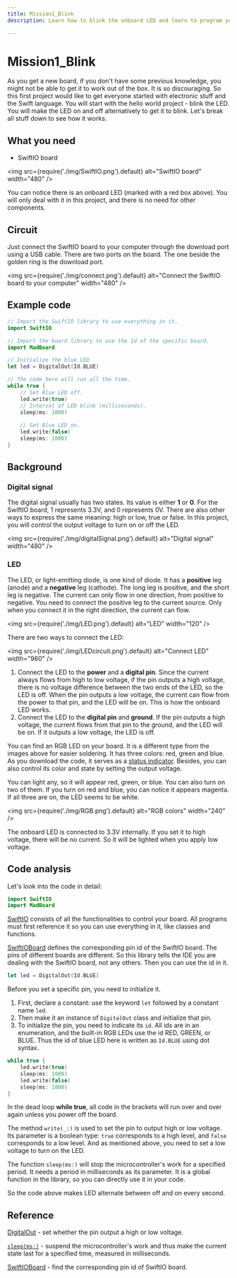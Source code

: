 ```yaml
---
title: Mission1_Blink
description: Learn how to blink the onboard LED and learn to program your board in Swift language.

---
```


# Mission1_Blink

As you get a new board, if you don't have some previous knowledge, you might not be able to get it to work out of the box. It is so discouraging. So this first project would like to get everyone started with electronic stuff and the Swift language. You will start with the hello world project - blink the LED. You will make the LED on and off alternatively to get it to blink. Let's break all stuff down to see how it works.

## What you need

- SwiftIO board

<img
  src={require('./img/SwiftIO.png').default}
  alt="SwiftIO board" width="480"
/>


You can notice there is an onboard LED (marked with a red box above). You will only deal with it in this project, and there is no need for other components.


## Circuit
Just connect the SwiftIO board to your computer through the download port using a USB cable. There are two ports on the board. The one beside the golden ring is the download port.

<img
  src={require('./img/connect.png').default}
  alt="Connect the SwiftIO board to your computer" width="480"
/>

## Example code

```swift
// Import the SwiftIO library to use everything in it.
import SwiftIO

// Import the board library to use the Id of the specific board. 
import MadBoard

// Initialize the blue LED 
let led = DigitalOut(Id.BLUE)

// The code here will run all the time. 
while true { 
    // Set Blue LED off. 
    led.write(true) 
    // Interval of LED blink (milliseconds).
    sleep(ms: 1000) 
     
    // Set Blue LED on. 
    led.write(false) 
    sleep(ms: 1000)
}
```


<div className='row row--no-gutters'>
  <ReactPlayer
    url='https://youtu.be/nK5SDFT89v0'
    controls={true}
  />
</div>



## Background

### Digital signal

The digital signal usually has two states. Its value is either **1** or **0**. For the SwiftIO board, 1 represents 3.3V, and 0 represents 0V. There are also other ways to express the same meaning: high or low, true or false. In this project, you will control the output voltage to turn on or off the LED.

<img
  src={require('./img/digitalSignal.png').default}
  alt="Digital signal" width="480"
/>

### LED

The LED, or light-emitting diode, is one kind of diode. It has a **positive** leg (anode) and a **negative** leg (cathode). The long leg is positive, and the short leg is negative. The current can only flow in one direction, from positive to negative. You need to connect the positive leg to the current source. Only when you connect it in the right direction, the current can flow.

<img
  src={require('./img/LED.png').default}
  alt="LED" width="120"
/>

There are two ways to connect the LED:

<img
  src={require('./img/LEDcircuit.png').default}
  alt="Connect LED" width="960"
/>

1. Connect the LED to the **power** and a **digital pin**. Since the current always flows from high to low voltage, if the pin outputs a high voltage, there is no voltage difference between the two ends of the LED, so the LED is off. When the pin outputs a low voltage, the current can flow from the power to that pin, and the LED will be on. This is how the onboard LED works.
2. Connect the LED to the **digital pin** and **ground**. If the pin outputs a high voltage, the current flows from that pin to the ground, and the LED will be on. If it outputs a low voltage, the LED is off.

You can find an RGB LED on your board. It is a different type from the images above for easier soldering. It has three colors: red, green and blue. As you download the code, it serves as a [status indicator](../../overview/hardware/swiftio-board#built-in-rgb-led). Besides, you can also control its color and state by setting the output voltage.

You can light any, so it will appear red, green, or blue. You can also turn on two of them. If you turn on red and blue, you can notice it appears magenta. If all three are on, the LED seems to be white.

<img
  src={require('./img/RGB.png').default}
  alt="RGB colors" width="240"
/>

The onboard LED is connected to 3.3V internally. If you set it to high voltage, there will be no current. So it will be lighted when you apply low voltage.



## Code analysis

Let's look into the code in detail:

```swift
import SwiftIO
import MadBoard
```
[SwiftIO](https://swiftioapi.madmachine.io/) consists of all the functionalities to control your board. All programs must first reference it so you can use everything in it, like classes and functions.

[SwiftIOBoard](https://github.com/madmachineio/MadBoards/blob/main/Sources/MadBoards/SwiftIOBoard.swift) defines the corresponding pin id of the SwiftIO board. The pins of different boards are different. So this library tells the IDE you are dealing with the SwiftIO board, not any others. Then you can use the id in it.

```swift
let led = DigitalOut(Id.BLUE)
```

Before you set a specific pin, you need to initialize it. 

1. First, declare a constant: use the keyword `let` followed by a constant name `led`.
2. Then make it an instance of `DigitalOut` class and initialize that pin.
3. To initialize the pin, you need to indicate its `id`. All ids are in an enumeration, and the built-in RGB LEDs use the id RED, GREEN, or BLUE. Thus the id of blue LED here is written as `Id.BLUE` using dot syntax.

```swift
while true { 
    led.write(true) 
    sleep(ms: 1000) 
    led.write(false) 
    sleep(ms: 1000)
}
```

In the dead loop **while true**, all code in the brackets will run over and over again unless you power off the board.

The method `write(_:)` is used to set the pin to output high or low voltage. Its parameter is a boolean type: `true` corresponds to a high level, and `false` corresponds to a low level. And as mentioned above, you need to set a low voltage to turn on the LED.

The function `sleep(ms:)` will stop the microcontroller's work for a specified period. It needs a period in milliseconds as its parameter. It is a global function in the library, so you can directly use it in your code.

So the code above makes LED  alternate between off and on every second.

## Reference

[DigitalOut](https://swiftioapi.madmachine.io/Classes/DigitalOut.html) - set whether the pin output a high or low voltage.


[`sleep(ms:)`](https://swiftioapi.madmachine.io/Functions.html#/s:7SwiftIO5sleep2msySi_tF) - suspend the microcontroller's work and thus make the current state last for a specified time, measured in milliseconds.

[SwiftIOBoard](https://github.com/madmachineio/MadBoards/blob/main/Sources/MadBoards/SwiftIOBoard.swift) - find the corresponding pin id of SwiftIO board.

